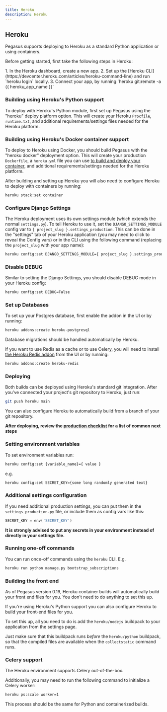 ```yaml
---
title: Heroku
description: Heroku
---
```



## Heroku

Pegasus supports deploying to Heroku as a standard Python application or using containers.

Before getting started, first take the following steps in Heroku:

<Steps>
1. In the Heroku dashboard, create a new app.
2. Set up the [Heroku CLI](https://devcenter.heroku.com/articles/heroku-command-line) and run `heroku login` locally.
3. Connect your app, by running `heroku git:remote -a {{ heroku_app_name }}`
</Steps>

### Building using Heroku's Python support

To deploy with Heroku's Python module, first set up Pegasus using the "heroku" deploy platform option.
This will create your Heroku `Procfile`, `runtime.txt`, and additional requirements/settings files
needed for the Heroku platform.

### Building using Heroku's Docker container support

To deploy to Heroku using Docker, you should build Pegasus with the "heroku docker" deployment option.
This will create your production `Dockerfile`, a `heroku.yml` file you can use [to build and deploy your 
container](https://devcenter.heroku.com/articles/build-docker-images-heroku-yml), and 
additional requirements/settings needed for the Heroku platform.

After building and setting up Heroku you will also need to configure Heroku to
deploy with containers by running:

```bash
heroku stack:set container
```

### Configure Django Settings

The Heroku deployment uses its own settings module (which extends the normal `settings.py`).
To tell Heroku to use it, set the `DJANGO_SETTINGS_MODULE` config var to `{ project_slug }.settings_production`.
This can be done in the "settings" tab of your Heroku application (you may need to click to reveal the Config vars)
or in the CLI using the following command (replacing the `project_slug` with your app name):

```bash
heroku config:set DJANGO_SETTINGS_MODULE={ project_slug }.settings_production
```

### Disable DEBUG

Similar to setting the Django Settings, you should disable DEBUG mode in your Heroku config:

```bash
heroku config:set DEBUG=False
```

### Set up Databases

To set up your Postgres database, first enable the addon in the UI or by running:

```bash
heroku addons:create heroku-postgresql
```

Database migrations should be handled automatically by Heroku.

If you want to use Redis as a cache or to use Celery, you will need to install [the Heroku Redis addon](https://elements.heroku.com/addons/heroku-redis)
from the UI or by running:

```bash
heroku addons:create heroku-redis
```

### Deploying

Both builds can be deployed using Heroku's standard git integration.
After you've connected your project's git repository to Heroku, just run:

```bash
git push heroku main
```

You can also configure Heroku to automatically build from a branch of your git repository.

**After deploying, review the [production checklist](/deployment/production-checklist) for a list
of common next steps**

### Setting environment variables

To set environment variables run:

```bash
heroku config:set {variable_name}={ value }
```

e.g.

```bash
heroku config:set SECRET_KEY={some long randomly generated text}
```

### Additional settings configuration

If you need additional production settings, you can put them in the `settings_production.py` file,
or include them as config vars like this:

```python
SECRET_KEY = env('SECRET_KEY')
```

**It is strongly advised to put any secrets in your environment instead of directly in your settings file.**

### Running one-off commands

You can run once-off commands using the `heroku` CLI. E.g.

```bash
heroku run python manage.py bootstrap_subscriptions
```


### Building the front end

As of Pegasus version 0.19, Heroku container builds will automatically build your front end files for you.
You don't need to do anything to set this up. 

If you're using Heroku's Python support you can also configure Heroku to build your front-end files for you.

To set this up, all you need to do is add the `heroku/nodejs` buildpack to your application from the settings page.

Just make sure that this buildpack runs *before* the `heroku/python` buildpack, so that the compiled files
are available when the `collectstatic` command runs.

### Celery support

The Heroku environment supports Celery out-of-the-box.

Additionally, you may need to run the following command to initialize a Celery worker:

```bash
heroku ps:scale worker=1
```

This process should be the same for Python and containerized builds.
